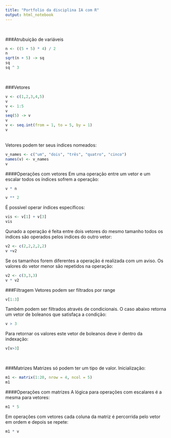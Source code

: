 ```yaml
---
title: "Portfolio da disciplina IA com R"
output: html_notebook
---
```

<br />

###Atrubuição de variáveis

```r
n <- ((5 + 5) * 4) / 2
n
sqrt(n + 5) -> sq
sq
sq ^ 3
```
<br />

###Vetores
```r
v <- c(1,2,3,4,5)
v
v <- 1:5
v
seq(5) -> v
v
v <- seq.int(from = 1, to = 5, by = 1)
v
```
<br />
Vetores podem ter seus índices nomeados:
```r
v_names <- c("um", "dois", "três", "quatro", "cinco")
names(v) <- v_names
v
```


####Operações com vetores
Em uma operação entre um vetor e um escalar todos os índices sofrem a operação:
```r
v * n

v ** 2
```
É possível operar índices específicos:
```r
vis <- v[1] + v[3]
vis
```
Qunado a operação é feita entre dois vetores do mesmo tamanho todos os indices são operados pelos indices do outro vetor:
```r
v2 <- c(2,2,2,2,2)
v +v2
```
Se os tamanhos forem diferentes a operação é realizada com um aviso. Os valores do vetor menor são repetidos na operação:
```r
v2 <- c(3,3,3)
v * v2
```

###Filtragem
Vetores podem ser filtrados por range
```r
v[1:3]
```
Também podem ser filtrados através de condicionais. O caso abaixo retorna um vetor de boleanos que satisfaça a condição:
```r
v > 3
```
Para retornar os valores este vetor de boleanos deve ir dentro da indexação:
```r
v[v>3]
```
<br />

###Matrizes
Matrizes só podem ter um tipo de valor. Inicialização:
```r
m1 <- matrix(1:20, nrow = 4, ncol = 5)
m1
```
####Operações com matrizes
A lógica para operações com escalares é a mesma para vetores:
```r
m1 * 5
```
Em operações com vetores cada coluna da matriz é percorrida pelo vetor em ordem e depois se repete:
```r
m1 * v
```


